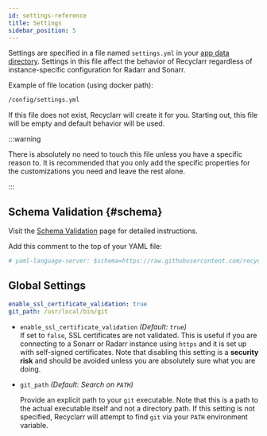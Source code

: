 ```yaml
---
id: settings-reference
title: Settings
sidebar_position: 5
---
```


Settings are specified in a file named `settings.yml` in your [app data directory][app-data].
Settings in this file affect the behavior of Recyclarr regardless of instance-specific configuration
for Radarr and Sonarr.

Example of file location (using docker path):

```txt
/config/settings.yml
```

If this file does not exist, Recyclarr will create it for you. Starting out, this file will be empty
and default behavior will be used.

:::warning

There is absolutely no need to touch this file unless you have a specific reason to. It is
recommended that you only add the specific properties for the customizations you need and leave the
rest alone.

:::

[app-data]: /file-structure.md#appdata-directory

## Schema Validation {#schema}

Visit the [Schema Validation](/schema-validation.md) page for detailed instructions.

Add this comment to the top of your YAML file:

```yml
# yaml-language-server: $schema=https://raw.githubusercontent.com/recyclarr/recyclarr/master/schemas/settings-schema.json
```

## Global Settings

```yml
enable_ssl_certificate_validation: true
git_path: /usr/local/bin/git
```

- `enable_ssl_certificate_validation` *(Default: `true`)*<br/>
  If set to `false`, SSL certificates are not validated. This is useful if you are connecting to a
  Sonarr or Radarr instance using `https` and it is set up with self-signed certificates. Note that
  disabling this setting is a **security risk** and should be avoided unless you are absolutely sure
  what you are doing.

- `git_path` *(Default: Search on `PATH`)*<br/>

  Provide an explicit path to your `git` executable. Note that this is a path to the actual
  executable itself and not a directory path. If this setting is not specified, Recyclarr will
  attempt to find `git` via your `PATH` environment variable.
